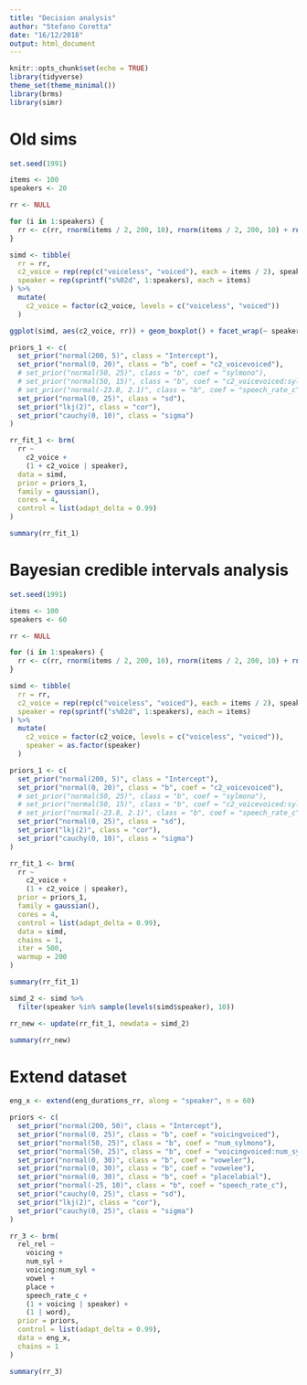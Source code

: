 ```yaml
---
title: "Decision analysis"
author: "Stefano Coretta"
date: "16/12/2018"
output: html_document
---
```


```r
knitr::opts_chunk$set(echo = TRUE)
library(tidyverse)
theme_set(theme_minimal())
library(brms)
library(simr)
```

# Old sims

```r
set.seed(1991)

items <- 100
speakers <- 20

rr <- NULL

for (i in 1:speakers) {
  rr <- c(rr, rnorm(items / 2, 200, 10), rnorm(items / 2, 200, 10) + rnorm(1, 0, 3))
}

simd <- tibble(
  rr = rr,
  c2_voice = rep(rep(c("voiceless", "voiced"), each = items / 2), speakers),
  speaker = rep(sprintf("s%02d", 1:speakers), each = items)
) %>%
  mutate(
    c2_voice = factor(c2_voice, levels = c("voiceless", "voiced"))
  )
```

```r
ggplot(simd, aes(c2_voice, rr)) + geom_boxplot() + facet_wrap(~ speaker)
```

```r
priors_1 <- c(
  set_prior("normal(200, 5)", class = "Intercept"),
  set_prior("normal(0, 20)", class = "b", coef = "c2_voicevoiced"),
  # set_prior("normal(50, 25)", class = "b", coef = "sylmono"),
  # set_prior("normal(50, 15)", class = "b", coef = "c2_voicevoiced:sylmono"),
  # set_prior("normal(-23.8, 2.1)", class = "b", coef = "speech_rate_c"),
  set_prior("normal(0, 25)", class = "sd"),
  set_prior("lkj(2)", class = "cor"),
  set_prior("cauchy(0, 10)", class = "sigma")
)
```

```r
rr_fit_1 <- brm(
  rr ~
    c2_voice +
    (1 + c2_voice | speaker),
  data = simd,
  prior = priors_1,
  family = gaussian(),
  cores = 4,
  control = list(adapt_delta = 0.99)
)
```

```r
summary(rr_fit_1)
```

# Bayesian credible intervals analysis

```r
set.seed(1991)

items <- 100
speakers <- 60

rr <- NULL

for (i in 1:speakers) {
  rr <- c(rr, rnorm(items / 2, 200, 10), rnorm(items / 2, 200, 10) + rnorm(1, 5, 1.25))
}

simd <- tibble(
  rr = rr,
  c2_voice = rep(rep(c("voiceless", "voiced"), each = items / 2), speakers),
  speaker = rep(sprintf("s%02d", 1:speakers), each = items)
) %>%
  mutate(
    c2_voice = factor(c2_voice, levels = c("voiceless", "voiced")),
    speaker = as.factor(speaker)
  )
```

```r
priors_1 <- c(
  set_prior("normal(200, 5)", class = "Intercept"),
  set_prior("normal(0, 20)", class = "b", coef = "c2_voicevoiced"),
  # set_prior("normal(50, 25)", class = "b", coef = "sylmono"),
  # set_prior("normal(50, 15)", class = "b", coef = "c2_voicevoiced:sylmono"),
  # set_prior("normal(-23.8, 2.1)", class = "b", coef = "speech_rate_c"),
  set_prior("normal(0, 25)", class = "sd"),
  set_prior("lkj(2)", class = "cor"),
  set_prior("cauchy(0, 10)", class = "sigma")
)

rr_fit_1 <- brm(
  rr ~
    c2_voice +
    (1 + c2_voice | speaker),
  prior = priors_1,
  family = gaussian(),
  cores = 4,
  control = list(adapt_delta = 0.99),
  data = simd,
  chains = 1,
  iter = 500,
  warmup = 200
)
```

```r
summary(rr_fit_1)
```

```r
simd_2 <- simd %>%
  filter(speaker %in% sample(levels(simd$speaker), 10))

rr_new <- update(rr_fit_1, newdata = simd_2)

summary(rr_new)
```

# Extend dataset

```r
eng_x <- extend(eng_durations_rr, along = "speaker", n = 60)

priors <- c(
  set_prior("normal(200, 50)", class = "Intercept"),
  set_prior("normal(0, 25)", class = "b", coef = "voicingvoiced"),
  set_prior("normal(50, 25)", class = "b", coef = "num_sylmono"),
  set_prior("normal(50, 25)", class = "b", coef = "voicingvoiced:num_sylmono"),
  set_prior("normal(0, 30)", class = "b", coef = "voweler"),
  set_prior("normal(0, 30)", class = "b", coef = "vowelee"),
  set_prior("normal(0, 30)", class = "b", coef = "placelabial"),
  set_prior("normal(-25, 10)", class = "b", coef = "speech_rate_c"),
  set_prior("cauchy(0, 25)", class = "sd"),
  set_prior("lkj(2)", class = "cor"),
  set_prior("cauchy(0, 25)", class = "sigma")
)

rr_3 <- brm(
  rel_rel ~
    voicing +
    num_syl +
    voicing:num_syl +
    vowel +
    place +
    speech_rate_c +
    (1 + voicing | speaker) +
    (1 | word),
  prior = priors,
  control = list(adapt_delta = 0.99),
  data = eng_x,
  chains = 1
)
```

```r
summary(rr_3)
```

